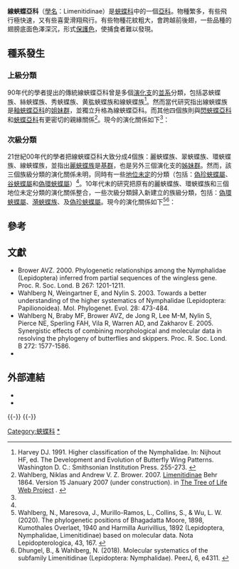 {{NoteTA|G1=Butterfly}}
{{Automatic_taxobox
| fossil_range = {{fossilrange|62|0|earliest=74}}<small>從[[古近紀|古近紀]]至今<ref name=h2012>Heikkilä, M., Kaila, L., Mutanen, M., Peña, C., & Wahlberg, N. (2012, March). Cretaceous origin and repeated tertiary diversification of the redefined butterflies. In Proc. R. Soc. B (Vol. 279, No. 1731, pp. 1093-1099). The Royal Society.</ref></small>
| image = Limenitis populi MHNT Cut 2013 3 16 foret de Compiegne.jpg
| image_width = 300px
| image_caption = [[紅線蛺蝶|紅線蛺蝶]]<br />
| taxon = Limenitidinae
| authority = {{tsl|en|Hans Hermann Behr||Behr}}, 1864
| diversity = 族和屬列表
| diversity_link = 蛺蝶科分類列表
| subdivision_ranks = [[族_(生物)|族]]
| subdivision = 
* [[麗蛺蝶屬|麗蛺蝶族]] Parthenini
* [[偽環蛺蝶屬|偽環蛺蝶族]] Pseudoneptini
* [[漪蛺蝶族|漪蛺蝶族]] Cymothoini
* [[翠蛺蝶族|翠蛺蝶族]] Adoliadini
* [[環蛺蝶族|環蛺蝶族]] Neptini
* [[偽珍蛺蝶屬|偽珍蛺蝶族]] Pseudacraeini
* [[線蛺蝶族|線蛺蝶族]] Limenitidini
| synonyms =
}}

'''線蛺蝶亞科'''（[[學名|學名]]：Limenitidinae）是[[蛺蝶科|蛺蝶科]]中的一個[[亞科|亞科]]。物種繁多，有些飛行極快速，又有些喜愛滑翔飛行。有些物種花紋粗大，會跨越前後翅，一些品種的翅膀底面色澤深沉，形式[[保護色|保護色]]，使捕食者難以發現。

== 種系發生 ==
=== 上級分類 ===
90年代的學者提出的傳統線蛺蝶亞科曾是多個[[演化支|演化支]]的[[並系群|並系]]分類，包括苾蛺蝶族、絲蛺蝶族、秀蛺蝶族、黄肱蛺蝶族和線蛺蝶族<ref>Harvey DJ. 1991. Higher classification of the Nymphalidae. In: Nijhout HF, ed. The Development and Evolution of Butterfly Wing Patterns. Washington D. C.: Smithsonian Institution Press. 255-273. {{en}}</ref>。然而當代研究指出線蛺蝶族是[[釉蛺蝶亞科|釉蛺蝶亞科]]的[[姐妹群|姐妹群]]，並獨立升格為線蛺蝶亞科。而其他四個族則與[[閃蛺蝶亞科|閃蛺蝶亞科]]和[[蛺蝶亞科|蛺蝶亞科]]有更密切的親緣關係<ref name=tol>Wahlberg, Niklas and Andrew V. Z. Brower. 2007. [http://tolweb.org/Limenitidinae/12196/2007.01.15 Limenitidinae] Behr 1864. Version 15 January 2007 (under construction). in [http://tolweb.org/ The Tree of Life Web Project] {{Wayback|url=http://tolweb.org/ |date=20110515100516 }}. {{en}}</ref>。現今的演化關係如下<ref name=h2012/>：
{{clade
|label1='''[[蛺蝶科|蛺蝶科]]'''
|1={{clade
|1=[[喙蝶亞科|喙蝶亞科]] Libytheinae
|2={{clade
|1=[[斑蝶亞科|斑蝶亞科]] Danainae
|2={{clade
|1={{clade
|label1='''釉蛺蝶演化支'''
|1={{clade
|1='''線蛺蝶亞科''' Limenitidinae
|2=[[釉蛺蝶亞科|釉蛺蝶亞科]] Heliconiinae}}
|2={{clade
|1=[[秀蛺蝶亞科|秀蛺蝶亞科]] Pseudergolinae
|2={{clade
|1={{clade
|1=[[閃蛺蝶亞科|閃蛺蝶亞科]] Apaturinae
|2=[[苾蛺蝶亞科|苾蛺蝶亞科]] Biblidinae}}
|2={{clade
|1=[[絲蛺蝶亞科|絲蛺蝶亞科]] Cyrestinae
|2=[[蛺蝶亞科|蛺蝶亞科]] Nymphalinae}}}}}}}}
|2={{clade
|1=[[絹蛺蝶亞科|絹蛺蝶亞科]] Calinaginae
|2={{clade
|1=[[螯蛺蝶亞科|螯蛺蝶亞科]] Charaxinae
|2=[[眼蝶亞科|眼蝶亞科]] Satyrinae}}}}}}}}}}}}

=== 次級分類 ===
21世紀00年代的學者把線蛺蝶亞科大致分成4個族：麗蛺蝶族、翠蛺蝶族、環蛺蝶族、線蛺蝶族，並指出[[麗蛺蝶族|麗蛺蝶族]]是[[基群|基群]]，也是另外三個演化支的[[姊妹群|姊妹群]]。然而，該三個族級分類的演化關係未明，同時有一些[[地位未定|地位未定]]的分類（包括：[[偽珍蛺蝶屬|偽珍蛺蝶屬]]、[[谷蛺蝶屬|谷蛺蝶屬]]和[[偽環蛺蝶屬|偽環蛺蝶屬]]）<ref name=tol/>。10年代末的研究把原有的麗蛺蝶族、環蛺蝶族和三個地位未定分類的演化關係整合，一些次級分類歸入新建立的族級分類，包括：[[偽環蛺蝶族|偽環蛺蝶屬]]、[[漪蛺蝶族|漪蛺蝶族]]、及[[偽珍蛺蝶族|偽珍蛺蝶屬]]。現今的演化關係如下<ref>Wahlberg, N., Maresova, J., Murillo-Ramos, L., Collins, S., & Wu, L. W. (2020). The phylogenetic positions of Bhagadatta Moore, 1898, Kumothales Overlaet, 1940 and Harmilla Aurivillius, 1892 (Lepidoptera, Nymphalidae, Limenitidinae) based on molecular data. Nota Lepidopterologica, 43, 167. {{en}}</ref><ref>Dhungel, B., & Wahlberg, N. (2018). Molecular systematics of the subfamily Limenitidinae (Lepidoptera: Nymphalidae). PeerJ, 6, e4311. {{en}}</ref>：
{{clade
|label1='''線蛺蝶亞科'''|1={{clade
|1=[[麗蛺蝶族|麗蛺蝶族]] Parthenini <small>(1屬)</small>
|2={{clade
|1={{clade
|1=[[偽環蛺蝶屬|偽環蛺蝶族]] Pseudoneptini <small>(1屬)</small>
|2=[[漪蛺蝶族|漪蛺蝶族]] Cymothoini <small>(4屬)</small>}}
|2={{clade
|1=[[翠蛺蝶族|翠蛺蝶族]] Adoliadini <small>(23屬)</small>
|2={{clade
|1={{clade
|1=[[偽珍蛺蝶屬|偽珍蛺蝶族]] Pseudacraeini <small>(1屬)</small>
|2=[[環蛺蝶族|環蛺蝶族]] Neptini <small>(6屬)</small>}}
|2=[[線蛺蝶族|線蛺蝶族]] Limenitidini <small>(14屬)</small>}}}}}}}}}}

== 參考 ==
{{reflist}}

== 文獻 ==
* Brower AVZ. 2000. Phylogenetic relationships among the Nymphalidae (Lepidoptera) inferred from partial sequences of the wingless gene. Proc. R. Soc. Lond. B 267: 1201-1211.
* Wahlberg N, Weingartner E, and Nylin S. 2003. Towards a better understanding of the higher systematics of Nymphalidae (Lepidoptera: Papilionoidea). Mol. Phylogenet. Evol. 28: 473-484.
* Wahlberg N, Braby MF, Brower AVZ, de Jong R, Lee M-M, Nylin S, Pierce NE, Sperling FAH, Vila R, Warren AD, and Zakharov E. 2005. Synergistic effects of combining morphological and molecular data in resolving the phylogeny of butterflies and skippers. Proc. R. Soc. Lond. B 272: 1577-1586.
* {{Cite book | author = 寿建新 周尧 李宇飞 | title = 世界蝴蝶分類名錄 | location = 中國 | publisher = 陝西科學技術出版社 | date = 2006-04-01 | ISBN = 9787536936768 | language= zh-hans }}

== 外部連結 ==
* {{commonscat-inline|Limenitidinae}}
* {{wikispecies-inline|Limenitidinae}}
{{Taxonbar}}
{{-}}
{{線蛺蝶亞科|state=expanded}}
{{-}}
{{蝴蝶分類|state=expanded}}

[[Category:蛺蝶科|Category:蛺蝶科]]
[[Category:線蛺蝶亞科|*]]